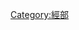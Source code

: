 {{Catnav|頁面分類|人文學科|文学|書籍|圖書資訊科學|分类方式|圖書分類法|四部分類法|經部}}
{{Catnav|頁面分類|總類|書籍|圖書分類法|四部分類法|經部}}

{{catmore|詩經}}

[[Category:經部|Category:經部]]